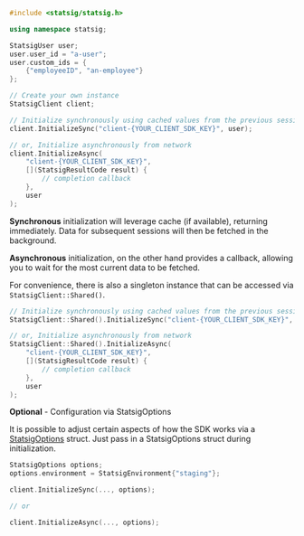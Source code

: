 
```cpp
#include <statsig/statsig.h>

using namespace statsig;

StatsigUser user;
user.user_id = "a-user";
user.custom_ids = {
    {"employeeID", "an-employee"}
};

// Create your own instance
StatsigClient client;

// Initialize synchronously using cached values from the previous session
client.InitializeSync("client-{YOUR_CLIENT_SDK_KEY}", user);

// or, Initialize asynchronously from network
client.InitializeAsync(
    "client-{YOUR_CLIENT_SDK_KEY}", 
    [](StatsigResultCode result) {
        // completion callback
    }, 
    user
);
```

**Synchronous** initialization will leverage cache (if available), returning immediately. 
Data for subsequent sessions will then be fetched in the background.

**Asynchronous** initialization, on the other hand provides a callback, allowing you to wait for the most 
current data to be fetched.


For convenience, there is also a singleton instance that can be accessed via `StatsigClient::Shared()`.

```cpp
// Initialize synchronously using cached values from the previous session
StatsigClient::Shared().InitializeSync("client-{YOUR_CLIENT_SDK_KEY}", user);

// or, Initialize asynchronously from network
StatsigClient::Shared().InitializeAsync(
    "client-{YOUR_CLIENT_SDK_KEY}", 
    [](StatsigResultCode result) {
        // completion callback
    }, 
    user
);
```


**Optional** - Configuration via StatsigOptions

It is possible to adjust certain aspects of how the SDK works via a [StatsigOptions](#statsig-options) struct.
Just pass in a StatsigOptions struct during initialization.

```cpp
StatsigOptions options;
options.environment = StatsigEnvironment{"staging"};

client.InitializeSync(..., options);

// or

client.InitializeAsync(..., options);
```
